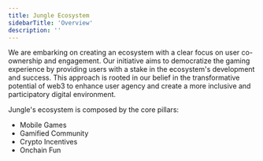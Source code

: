 ```yaml
---
title: Jungle Ecosystem
sidebarTitle: 'Overview'
description: ''
---
```


We are embarking on creating an ecosystem with a clear focus on user co-ownership and engagement. Our initiative aims to democratize the gaming experience by providing users with a stake in the ecosystem's development and success. This approach is rooted in our belief in the transformative potential of web3 to enhance user agency and create a more inclusive and participatory digital environment.

Jungle's ecosystem is composed by the core pillars:
- Mobile Games
- Gamified Community
- Crypto Incentives
- Onchain Fun